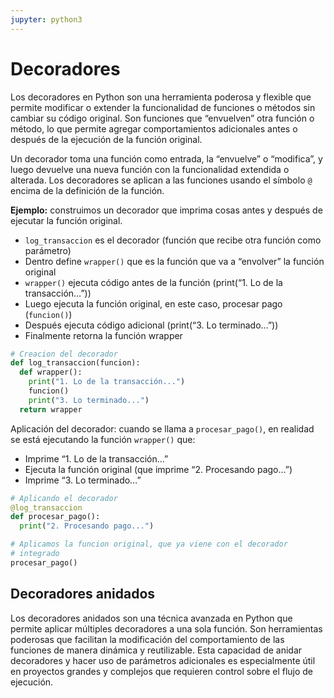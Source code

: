 ```yaml
---
jupyter: python3
---
```


# Decoradores

Los decoradores en Python son una herramienta poderosa y flexible que permite modificar o extender la funcionalidad de funciones o métodos sin cambiar su código original. Son funciones que "envuelven" otra función o método, lo que permite agregar comportamientos adicionales antes o después de la ejecución de la función original.

Un decorador toma una función como entrada, la "envuelve" o "modifica", y luego devuelve una nueva función con la funcionalidad extendida o alterada. Los decoradores se aplican a las funciones usando el símbolo `@` encima de la definición de la función.

**Ejemplo:** construimos un decorador que imprima cosas antes y después de ejecutar la función original.

- `log_transaccion` es el decorador (función que recibe otra función como parámetro)
- Dentro define `wrapper()` que es la función que va a "envolver" la función original
- `wrapper()` ejecuta código antes de la función (print("1. Lo de la transacción..."))
- Luego ejecuta la función original, en este caso, procesar pago (`funcion()`)
- Después ejecuta código adicional (print("3. Lo terminado..."))
- Finalmente retorna la función wrapper

```python
# Creacion del decorador
def log_transaccion(funcion):
  def wrapper():
    print("1. Lo de la transacción...")
    funcion()
    print("3. Lo terminado...")
  return wrapper
```

Aplicación del decorador: cuando se llama a `procesar_pago()`, en realidad se está ejecutando la función `wrapper()` que:

- Imprime "1. Lo de la transacción..."
- Ejecuta la función original (que imprime "2. Procesando pago...")
- Imprime "3. Lo terminado..."

```python
# Aplicando el decorador
@log_transaccion
def procesar_pago():
  print("2. Procesando pago...")

# Aplicamos la funcion original, que ya viene con el decorador
# integrado
procesar_pago()
```


## Decoradores anidados

Los decoradores anidados son una técnica avanzada en Python que permite aplicar múltiples decoradores a una sola función. Son herramientas poderosas que facilitan la modificación del comportamiento de las funciones de manera dinámica y reutilizable. Esta capacidad de anidar decoradores y hacer uso de parámetros adicionales es especialmente útil en proyectos grandes y complejos que requieren control sobre el flujo de ejecución.

